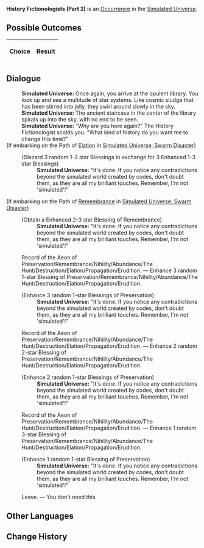 {{Simulated Universe Event Infobox
|title         = History Fictionologists (Part 2)
|image         = Random Event Historian.png
|type          =
|domains_su    = Occurrence
|domains_ext   = Occurrence
|domains_swarm = 
|domains_gng   = 
|requirements  =
|prev          = {{tx}}
|next          = {{tx}}
|indexRewards  =
|characters    = 
}}
'''History Fictionologists (Part 2)''' is an [[Simulated Universe/Occurrence|Occurrence]] in the [[Simulated Universe]].

==Possible Outcomes==
{| class="article-table"
!Choice
!Result

|}

<!--
==Gameplay Notes==

-->
==Dialogue==
{{Dialogue Start}}
:'''Simulated Universe:''' Once again, you arrive at the opulent library. You look up and see a multitude of star systems. Like cosmic sludge that has been stirred into jelly, they swirl around slowly in the sky.
:'''Simulated Universe:''' The ancient staircase in the center of the library spirals up into the sky, with no end to be seen.
:'''Simulated Universe:''' "Why are you here again?" The History Fictionologist scolds you. "What kind of history do you want me to change this time?"
;(If embarking on the Path of [[Simulated Universe/Paths#Elation|Elation]] in [[Simulated Universe: Swarm Disaster]])
:{{SU Special Dialogue|Elation|Let Elation override the other records!|Turn 3 random Blessings into random Enhanced Blessings.}}
:;(Discard 3 random 1-3 star Blessings in exchange for 3 Enhanced 1-3 star Blessings)
::'''Simulated Universe:''' "It's done. If you notice any contradictions beyond the simulated world created by codes, don't doubt them, as they are all my brilliant touches. Remember, I'm not 'simulated'!"
;(If embarking on the Path of [[Simulated Universe/Paths#Remembrance|Remembrance]] in [[Simulated Universe: Swarm Disaster]])
:{{SU Special Dialogue|Remembrance|Editing records of the Remembrance.|Obtain 1 Enhanced 2–3 star Blessing of Remembrance.}}
:;(Obtain a Enhanced 2-3 star Blessing of Remembrance)
::'''Simulated Universe:''' "It's done. If you notice any contradictions beyond the simulated world created by codes, don't doubt them, as they are all my brilliant touches. Remember, I'm not 'simulated'!"
:{{DIcon|Star}} Record of the Aeon of Preservation/Remembrance/Nihility/Abundance/The Hunt/Destruction/Elation/Propagation/Erudition. &mdash; Enhance 3 random 1-star Blessing of Preservation/Remembrance/Nihility/Abundance/The Hunt/Destruction/Elation/Propagation/Erudition.
:;(Enhance 3 random 1-star Blessings of Preservation)
::'''Simulated Universe:''' "It's done. If you notice any contradictions beyond the simulated world created by codes, don't doubt them, as they are all my brilliant touches. Remember, I'm not 'simulated'!"
:{{DIcon|Star}} Record of the Aeon of Preservation/Remembrance/Nihility/Abundance/The Hunt/Destruction/Elation/Propagation/Erudition. &mdash; Enhance 2 random 2-star Blessing of Preservation/Remembrance/Nihility/Abundance/The Hunt/Destruction/Elation/Propagation/Erudition.
:;(Enhance 2 random 1-star Blessings of Preservation)
::'''Simulated Universe:''' "It's done. If you notice any contradictions beyond the simulated world created by codes, don't doubt them, as they are all my brilliant touches. Remember, I'm not 'simulated'!"
:{{DIcon|Star}} Record of the Aeon of Preservation/Remembrance/Nihility/Abundance/The Hunt/Destruction/Elation/Propagation/Erudition. &mdash; Enhance 1 random 3-star Blessing of Preservation/Remembrance/Nihility/Abundance/The Hunt/Destruction/Elation/Propagation/Erudition.
:;(Enhance 1 random 1-star Blessing of Preservation)
::'''Simulated Universe:''' "It's done. If you notice any contradictions beyond the simulated world created by codes, don't doubt them, as they are all my brilliant touches. Remember, I'm not 'simulated'!"
:{{DIcon|Star}} Leave. &mdash; You don't need this.
{{Dialogue End}}

==Other Languages==
{{Other Languages
|en   = History Fictionologists (Part 2)
|zhs  = 虚构史学家（其二）
|zht  = 虛構史學家（其二）
|ja   = {{Rubi|虚構歴史学者|きょこうれきしがくしゃ}}（その2）
|ko   = 허구 역사학자 (2)
|es   = Historiadores Espurios (II)
|fr   = Fictionnistes de l'histoire (partie&nbsp;2)
|ru   = Фикциологи истории II
|th   = นักแต่งประวัติศาสตร์ (2)
|vi   = Nhà Sử Học Hư Cấu 2
|de   = Geschichtsfiktionologen (Teil 2)
|id   = History Fictionologists (2)
|pt   = Ficciologistas da História (Parte 2)
}}

==Change History==
{{Change History|1.3}}
